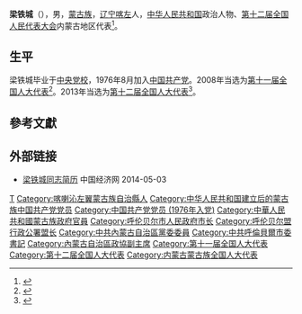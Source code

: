 '''梁铁城'''（{{bd|1956年||}}），男，[[蒙古族|蒙古族]]，[[辽宁|辽宁]][[喀喇沁左翼蒙古族自治縣|喀左]]人，[[中华人民共和国|中华人民共和国]]政治人物、[[第十二届全国人民代表大会|第十二届全国人民代表大会]]内蒙古地区代表<ref>{{cite web|author=新华网|title=第十一届全国人大代表|url=http://news.xinhuanet.com/ziliao/2008-03/03/content_7708230.htm?node=36628|publisher=新华网|accessdate=2014-01-07|archive-date=2014-01-10|archive-url=https://web.archive.org/web/20140110211415/http://news.xinhuanet.com/ziliao/2008-03/03/content_7708230.htm?node=36628|dead-url=no}}</ref>。

== 生平 ==
梁铁城毕业于[[中央党校|中央党校]]，1976年8月加入[[中国共产党|中国共产党]]。2008年当选为[[第十一届全国人大代表|第十一届全国人大代表]]<ref>{{cite news|title=全国人大代表信息-梁铁城|url= http://210.82.31.1:8084/delegate/viewDelegate.action?dbid=110344|accessdate=2013-04-05|newspaper=全国人大网|archive-url=https://web.archive.org/web/20140222012209/http://www.npc.gov.cn/delegate/viewDelegate.action?dbid=110344|archive-date=2014-02-22|dead-url=yes}}</ref>。2013年当选为[[第十二届全国人大代表|第十二届全国人大代表]]<ref>{{cite news|title=全国人大代表信息-梁铁城|url= http://210.82.31.1:8084/delegate/viewDelegate.action?dbid=120345|accessdate=2013-03-28|newspaper=全国人大网|archive-url=https://web.archive.org/web/20140222012212/http://www.npc.gov.cn/delegate/viewDelegate.action?dbid=120345|archive-date=2014-02-22|dead-url=yes}}</ref>。

== 參考文獻 ==
{{reflist}}

== 外部链接 ==
* [http://district.ce.cn/newarea/sddy/201301/31/t20130131_24081750_9.shtml  梁铁城同志简历] {{Wayback|url=http://district.ce.cn/newarea/sddy/201301/31/t20130131_24081750_9.shtml |date=20140503062233 }} 中国经济网 2014-05-03

{{中华人民共和国官员小作品}}

{{Authority control}}
{{DEFAULTSORT:Liang梁}}
[[Category:梁姓|T]]
[[Category:喀喇沁左翼蒙古族自治縣人|Category:喀喇沁左翼蒙古族自治縣人]]
[[Category:中华人民共和国建立后的蒙古族中国共产党党员|Category:中华人民共和国建立后的蒙古族中国共产党党员]]
[[Category:中国共产党党员_(1976年入党)|Category:中国共产党党员 (1976年入党)]]
[[Category:中華人民共和國蒙古族政府官員|Category:中華人民共和國蒙古族政府官員]]
[[Category:呼伦贝尔市人民政府市长|Category:呼伦贝尔市人民政府市长]]
[[Category:呼伦贝尔盟行政公署盟长|Category:呼伦贝尔盟行政公署盟长]]
[[Category:中共內蒙古自治區黨委委員|Category:中共內蒙古自治區黨委委員]]
[[Category:中共呼倫貝爾市委書記|Category:中共呼倫貝爾市委書記]]
[[Category:內蒙古自治區政協副主席|Category:內蒙古自治區政協副主席]]
[[Category:第十一届全国人大代表|Category:第十一届全国人大代表]]
[[Category:第十二届全国人大代表|Category:第十二届全国人大代表]]
[[Category:内蒙古蒙古族全国人大代表|Category:内蒙古蒙古族全国人大代表]]